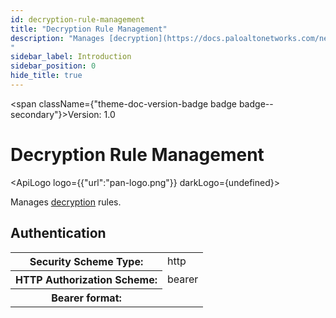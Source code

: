 ```yaml
---
id: decryption-rule-management
title: "Decryption Rule Management"
description: "Manages [decryption](https://docs.paloaltonetworks.com/network-security/security-policy/objects/decryption-profile) rules.
"
sidebar_label: Introduction
sidebar_position: 0
hide_title: true
---
```



<span className={"theme-doc-version-badge badge badge--secondary"}>Version: 1.0</span>

# Decryption Rule Management

<ApiLogo logo={{"url":"pan-logo.png"}} darkLogo={undefined}></ApiLogo>

Manages [decryption](https://docs.paloaltonetworks.com/network-security/security-policy/objects/decryption-profile) rules.


<div style={{"marginBottom":"2rem"}}><h2 id={"authentication"} style={{"marginBottom":"1rem"}}>Authentication</h2><Tabs><TabItem label={"Bearer"} value={"Bearer"}><div><table><tbody><tr><th>Security Scheme Type:</th><td>http</td></tr><tr><th>HTTP Authorization Scheme:</th><td>bearer</td></tr><tr><th>Bearer format:</th><td></td></tr></tbody></table></div></TabItem></Tabs></div>
      